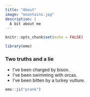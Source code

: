 ```yaml
---
title: "About"
image: "mountains.jpg"
description: |
  A bit about me  
---
```


```r
knitr::opts_chunk$set(echo = FALSE)

library(emo)
```

### Two truths and a lie 

 * I've been charged by bison.
 * I've been swimming with orcas. 
 * I've been bitten by a turkey vulture.

```r
emo::ji("prank")
```

